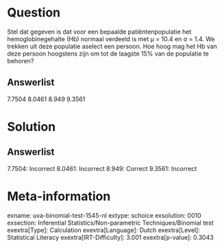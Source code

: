 Question
========

Stel dat gegeven is dat voor een bepaalde patiëntenpopulatie het
hemoglobinegehalte (Hb) normaal verdeeld is met μ = 10.4 en σ = 1.4. We
trekken uit deze populatie aselect een persoon. Hoe hoog mag het Hb van
deze persoon hoogstens zijn om tot de laagste 15% van de populatie te
behoren?

Answerlist
----------

7.7504
8.0461
8.949
9.3561

Solution
========

Answerlist
----------

7.7504: Incorrect
8.0461: Incorrect
8.949: Correct
9.3561: Incorrect

Meta-information
================
exname: uva-binomial-test-1545-nl
extype: schoice
exsolution: 0010
exsection: Inferential Statistics/Non-parametric Techniques/Binomial test
exextra[Type]: Calculation
exextra[Language]: Dutch
exextra[Level]: Statistical Literacy
exextra[IRT-Difficulty]: 3.001
exextra[p-value]: 0.3043
